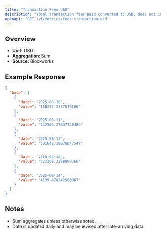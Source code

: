 ```yaml
---
title: "Transaction Fees USD"
description: "Total transaction fees paid converted to USD, does not include out-of-protocol tips or additional sources of revenue"
openapi: 'GET /v1/metrics/fees-transaction-usd'
---
```


## Overview

- **Unit:** USD
- **Aggregation:** Sum
- **Source:** Blockworks



## Example Response

```json
{
  "base": [
    {
      "date": "2025-08-10",
      "value": "168237.2337519186"
    },
    {
      "date": "2025-08-11",
      "value": "342504.27637720486"
    },
    {
      "date": "2025-08-12",
      "value": "301648.19076047547"
    },
    {
      "date": "2025-08-13",
      "value": "323309.3288980366"
    },
    {
      "date": "2025-08-14",
      "value": "4139.478242560967"
    }
  ]
}
```

## Notes
- Sum aggregates unless otherwise noted.
- Data is updated daily and may be revised after late-arriving data.
